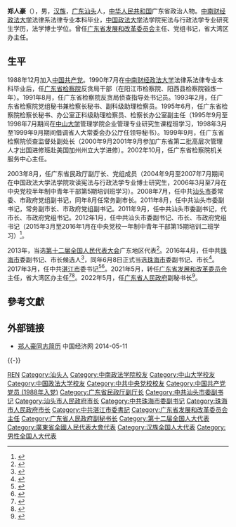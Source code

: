 '''郑人豪'''（{{bd|1968年|6月||catIdx=Zheng郑}}），男，[[汉族|汉族]]，[[广东|广东]][[汕头|汕头]]人，[[中华人民共和国|中华人民共和国]]广东省政治人物。[[中南财经政法大学|中南财经政法大学]]法律系法律专业本科毕业，[[中国政法大学|中国政法大学]]法学院宪法与行政法学专业研究生学历，法学博士学位。曾任[[广东省发展和改革委员会|广东省发展和改革委员会]]主任、党组书记，省大湾区办主任。

== 生平 ==
1988年12月加入[[中国共产党|中国共产党]]。1990年7月在[[中南财经政法大学|中南财经政法大学]]法律系法律专业本科毕业后，任[[广东省检察院|广东省检察院]]反贪局干部（在阳江市检察院、阳西县检察院锻炼一年）。1991年8月，任广东省检察院反贪局侦查指导处书记员。1993年2月，任广东省检察院党组秘书兼检察长秘书、副科级助理检察员。1995年6月，任广东省检察院检察长秘书、办公室正科级助理检察员、检察长办公室副主任（1995年9月至1998年7月期间在[[中山大学|中山大学]]管理学院企业管理专业研究生课程班学习，1998年3月至1999年9月期间借调省人大常委会办公厅任领导秘书）。1999年9月，任广东省检察院侦查监督处副处长（2000年9月2001年9月参加广东省第二批高层次管理人才出国进修班赴美国加州州立大学进修）。2002年10月，任广东省检察院机关服务中心主任。

2003年8月，任广东省民政厅副厅长、党组成员（2004年9月至2007年7月期间在中国政法大学法学院攻读宪法与行政法学专业博士研究生，2006年3月至7月在中央党校半年制中青年干部第5期培训班学习）。2008年7月，任中共[[汕头市|汕头市]]委常委、市政府党组副书记，同年8月任常务副市长。2011年8月，任中共汕头市委副书记，常务副市长、市政府党组副书记。2011年9月，任中共汕头市委副书记，代市长、市政府党组书记。2012年1月，任中共汕头市委副书记、市长、市政府党组书记（2015年3月至2016年1月在中央党校一年制中青年干部第15期培训二班学习）<ref>{{cite web|accessdate=2014-06-10|url=http://district.ce.cn/newarea/sddy/201201/11/t20120111_22992408.shtml|title=李锋当选汕头市人大常委会主任 郑人豪当选市长|publisher=中国经济网|archive-date=2014-05-13|archive-url=https://web.archive.org/web/20140513234334/http://district.ce.cn/newarea/sddy/201201/11/t20120111_22992408.shtml|dead-url=no}}</ref>。

2013年，当选[[第十二届全国人民代表大会|第十二届全国人民代表大会]]广东地区代表<ref>{{cite news|title=全国人大代表信息-郑人豪|url= http://210.82.31.1:8084/delegate/viewDelegate.action?dbid=121871|accessdate=2013-04-05|newspaper=全国人大网|archive-url=https://web.archive.org/web/20160601104248/http://www.npc.gov.cn/delegate/viewDelegate.action?dbid=121871|archive-date=2016-06-01|dead-url=yes}}</ref>。2016年4月，任中共[[珠海市|珠海市]]委副书记、市长候选人<ref>{{cite web|accessdate=2016-04-29|url=http://www.thepaper.cn/newsDetail_forward_1462959|title=广东汕头市长郑人豪任珠海市委副书记，提名为市长候选人|publisher=澎湃新闻|archive-date=2016-05-01|archive-url=https://web.archive.org/web/20160501035337/http://www.thepaper.cn/newsDetail_forward_1462959|dead-url=no}}</ref>，同年6月8日正式当选[[珠海市|珠海市]]委副书记、市长<ref>{{cite web|accessdate=2016-06-08|url=http://gd.qq.com/a/20160608/051301.htm|title=郑人豪当选珠海市长 曾任汕头市长|publisher=南方报业网-南方日报|archive-date=2016-08-21|archive-url=https://web.archive.org/web/20160821180330/http://gd.qq.com/a/20160608/051301.htm|dead-url=no}}</ref>。2017年3月，任中共[[湛江市|湛江市]]委书记<ref>{{cite web|accessdate=2017-03-17|url=http://www.thepaper.cn/newsDetail_forward_1640161|title=李泽中提名广东珠海市市长候选人，郑人豪不再担任|publisher=澎湃新闻|archive-date=2017-03-18|archive-url=https://web.archive.org/web/20170318001009/http://www.thepaper.cn/newsDetail_forward_1640161|dead-url=no}}</ref><ref>{{cite web|accessdate=2017-03-17|url=http://www.thepaper.cn/newsDetail_forward_1640671|title=郑人豪任湛江市委书记，魏宏广赴广东省直部门任职|publisher=澎湃新闻|archive-date=2017-03-17|archive-url=https://web.archive.org/web/20170317234323/http://www.thepaper.cn/newsDetail_forward_1640671|dead-url=no}}</ref>。2021年5月，转任[[广东省发展和改革委员会|广东省发展和改革委员会]]主任，省大湾区办主任<ref>{{Cite web|title=刘红兵任湛江市委书记，郑人豪另有任用_南方网|url=http://news.southcn.com/rsdd/content/2021-05/22/content_192472966.htm|access-date=2021-05-22|work=news.southcn.com|archive-date=2021-05-22|archive-url=https://web.archive.org/web/20210522044411/http://news.southcn.com/rsdd/content/2021-05/22/content_192472966.htm|dead-url=no}}</ref><ref>{{Cite web|title=郑人豪任广东省发改委主任 葛长伟不再担任(简历)_中国经济网——国家经济门户|url=http://district.ce.cn/newarea/sddy/202105/26/t20210526_36591788.shtml|access-date=2021-05-26|work=district.ce.cn|archive-date=2021-12-09|archive-url=https://web.archive.org/web/20211209053536/http://district.ce.cn/newarea/sddy/202105/26/t20210526_36591788.shtml|dead-url=no}}</ref>。2022年5月，任[[广东省人民政府|广东省人民政府]]副秘书长<ref>{{Cite web|title=广东任免郑人豪、胡建斌、林飞鸣、刘光明、萧卫文、马文田等职务_中国经济网——国家经济门户|url=http://district.ce.cn/newarea/sddy/202205/17/t20220517_37589762.shtml|access-date=2022-05-27|work=district.ce.cn}}</ref>。

== 參考文獻 ==
{{reflist}}

== 外部链接 ==
* [http://district.ce.cn/newarea/sddy/201201/11/t20120111_22992408_1.shtml  郑人豪同志简历] {{Wayback|url=http://district.ce.cn/newarea/sddy/201201/11/t20120111_22992408_1.shtml |date=20140513011911 }} 中国经济网 2014-05-11

{{-}}
{{start box}}
{{s-ppo|cpc}}
{{s-before|[[魏宏广|魏宏广]]}}
{{s-title|[[中国共产党湛江市委员会|中国共产党湛江市委员会]]书记|2017年3月－2021年5月}}
{{s-after|[[刘红兵|刘红兵]]}}
{{s-gov|prc}}
{{s-before|[[葛长伟|葛长伟]]}}
{{s-title|[[广东省发展和改革委员会|广东省发展和改革委员会]]主任|2021年5月－2022年5月}} 
{{s-after|[[艾学峰|艾学峰]]}}
{{s-before|[[江凌|江凌]]}}
{{s-title|[[珠海市人民政府|珠海市人民政府]]市长|2016年4月－2017年3月}} 
{{s-after|[[李泽中|李泽中]]}}
{{s-before|[[蔡宗泽|蔡宗泽]]}}
{{s-title|[[汕头市人民政府|汕头市人民政府]]市长|2011年9月－2016年4月}} 
{{s-after|[[刘小涛|刘小涛]]}}
{{end box}}

{{珠海市市长}}

{{Authority control}}
{{DEFAULTSORT:Zheng郑}}
[[Category:郑姓|REN]]
[[Category:汕头人|Category:汕头人]]
[[Category:中南政法学院校友|Category:中南政法学院校友]]
[[Category:中山大学校友|Category:中山大学校友]]
[[Category:中国政法大学校友|Category:中国政法大学校友]]
[[Category:中共中央党校校友|Category:中共中央党校校友]]
[[Category:中国共产党党员_(1988年入党)|Category:中国共产党党员 (1988年入党)]]
[[Category:广东省民政厅副厅长|Category:广东省民政厅副厅长]]
[[Category:中共汕头市委副书记|Category:中共汕头市委副书记]]
[[Category:汕头市人民政府市长|Category:汕头市人民政府市长]]
[[Category:中共珠海市委副书记|Category:中共珠海市委副书记]]
[[Category:珠海市人民政府市长|Category:珠海市人民政府市长]]
[[Category:中共湛江市委書記|Category:中共湛江市委書記]]
[[Category:广东省发展和改革委员会主任|Category:广东省发展和改革委员会主任]]
[[Category:广东省人民政府副秘书长|Category:广东省人民政府副秘书长]]
[[Category:第十二届全国人大代表|Category:第十二届全国人大代表]]
[[Category:廣東省全國人民代表大會代表|Category:廣東省全國人民代表大會代表]]
[[Category:汉族全国人大代表|Category:汉族全国人大代表]]
[[Category:男性全国人大代表|Category:男性全国人大代表]]